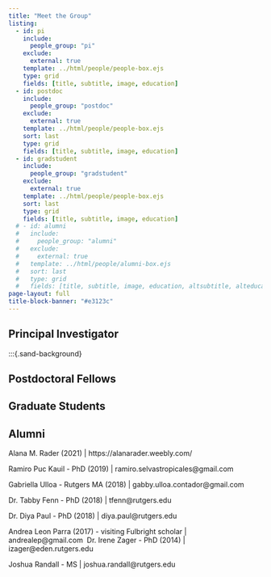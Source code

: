 ```yaml
---
title: "Meet the Group"
listing:
  - id: pi
    include: 
      people_group: "pi"
    exclude:
      external: true
    template: ../html/people/people-box.ejs
    type: grid
    fields: [title, subtitle, image, education]
  - id: postdoc
    include: 
      people_group: "postdoc"
    exclude:
      external: true
    template: ../html/people/people-box.ejs
    sort: last    
    type: grid
    fields: [title, subtitle, image, education]
  - id: gradstudent
    include: 
      people_group: "gradstudent"
    exclude:
      external: true
    template: ../html/people/people-box.ejs
    sort: last
    type: grid
    fields: [title, subtitle, image, education]
  # - id: alumni
  #   include: 
  #     people_group: "alumni"
  #   exclude:
  #     external: true
  #   template: ../html/people/alumni-box.ejs
  #   sort: last
  #   type: grid
  #   fields: [title, subtitle, image, education, altsubtitle, alteducation]
page-layout: full
title-block-banner: "#e3123c"
---
```



## Principal Investigator


::: {#pi}
:::


:::{.sand-background}

## Postdoctoral Fellows

::: {#postdoc}
:::

:::{.sand-background}
## Graduate Students



::: {#gradstudent}
:::

:::


## Alumni

Alana M. Rader (2021) | https://alanarader.weebly.com/

Ramiro Puc Kauil - PhD (2019) | ramiro.selvastropicales@gmail.com

Gabriella Ulloa - Rutgers MA (2018) | gabby.ulloa.contador@gmail.com

Dr. Tabby Fenn - PhD (2018) | tfenn@rutgers.edu

Dr. Diya Paul - PhD (2018) | diya.paul@rutgers.edu

Andrea Leon Parra (2017) - visiting Fulbright scholar | andrealep@gmail.com
​
Dr. Irene Zager - PhD (2014) | izager@eden.rutgers.edu

Joshua Randall - MS | joshua.randall@rutgers.edu
